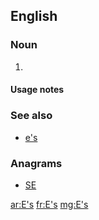 {{also|Appendix:Variations of "es"}}
==English==

===Noun===
{{head|en|noun plural form}}

# {{plural of|E|lang=en}}

====Usage notes====
{{U:en:plurals of letters}}

===See also===
* [[e's]]

===Anagrams===
* [[SE#English|SE]]

[[ar:E's]]
[[fr:E's]]
[[mg:E's]]